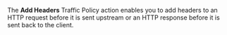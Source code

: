 The **Add Headers** Traffic Policy action enables you to add headers to an HTTP
request before it is sent upstream or an HTTP response before it is sent back to
the client.
